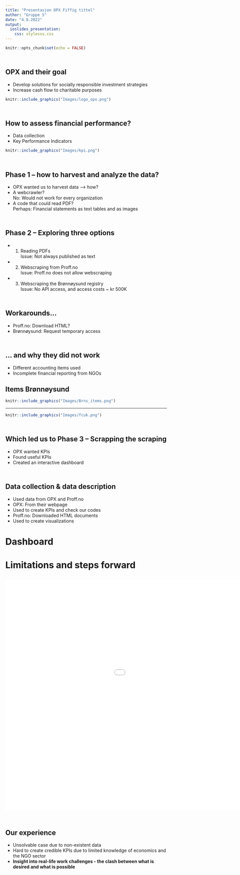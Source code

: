 ```yaml
---
title: "Presentasjon OPX Fiffig tittel"
author: "Gruppe 5"
date: "4.8.2022"
output: 
  ioslides_presentation: 
    css: stylesss.css
---
```


```r
knitr::opts_chunk$set(echo = FALSE)

```


## <br> OPX and their goal
- Develop solutions for socially responsible investment strategies
- Increase cash flow to charitable purposes <br>

```r
knitr::include_graphics("Images/logo_opx.png")
```


## <br> How to assess financial performance?
- Data collection 
- Key Performance Indicators <br>

```r
knitr::include_graphics("Images/kpi.png")

```


## {data-background="Images/brainstorming2.png" data-background-size=cover}


## <br> Phase 1 – how to harvest and analyze the data?
- OPX wanted us to harvest data --> how? <br> 
- A webcrawler? <br> 
No: Would not work for every organization 
- A code that could read PDF? <br> 
Perhaps: Financial statements as text tables and as images


## <br> Phase 2 – Exploring three options
- 1. Reading PDFs <br>
Issue: Not always published as text
- 2. Webscraping from Proff.no <br>
Issue: Proff.no does not allow webscraping
- 3. Webscraping the Brønnøysund registry <br>
Issue: No API access, and access costs ~ kr 500K

## <br> Workarounds... 
- Proff.no: Download HTML?
- Brønnøysund: Request temporary access

## <br> ... and why they did not work
- Different accounting items used
- Incomplete financial reporting from NGOs

## Items Brønnøysund
```r
knitr::include_graphics("Images/Brns_items.png")

```



---- 
```r
knitr::include_graphics("Images/fcuk.png")

```

## <br> Which led us to Phase 3 – Scrapping the scraping
- OPX wanted KPIs
- Found useful KPIs
- Created an interactive dashboard

## <br> Data collection & data description
- Used data from OPX and Proff.no 
- OPX: From their webpage
- Used to create KPIs and check our codes
- Proff.no: Downloaded HTML documents
- Used to create visualizations

# Dashboard

# Limitations and steps forward

## <iframe width="1280" height="720" src="Images/henrik.mp4" align="middle" frameborder="0" allowfullscreen></iframe>

## {data-background="Images/tenke.png" data-background-size=cover}

## <br> Our experience
- Unsolvable case due to non-existent data
- Hard to create credible KPIs due to limited knowledge of economics and the NGO sector
- **Insight into real-life work challenges - the clash between what is desired and what is possible**